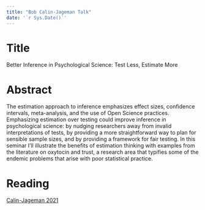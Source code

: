 ```yaml
---
title: "Bob Calin-Jageman Talk"
date: '`r Sys.Date()`'
---
```

# Title 

Better Inference in Psychological Science: Test Less, Estimate More

# Abstract
The estimation approach to inference emphasizes effect sizes, confidence intervals, meta-analysis, and the use of Open Science practices.  Emphasizing estimation over testing could improve inference in psychological science: by nudging researchers away from invalid interpretations of tests, by providing a more straightforward way to plan for sensible sample sizes, and by providing a framework for fair testing.  In this seminar I’ll illustrate the benefits of estimation thinking with examples from the literature on oxytocin and trust, a research area that typifies some of the endemic problems that arise with poor statistical practice. 

# Reading

[Calin-Jageman 2021](bob_calin-uncert.pdf)
